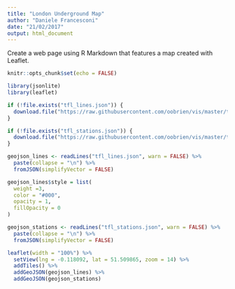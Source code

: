 ```yaml
---
title: "London Underground Map"
author: "Daniele Francesconi"
date: "21/02/2017"
output: html_document
---
```


Create a web page using R Markdown that features a map created with Leaflet.

```r
knitr::opts_chunk$set(echo = FALSE)
```

```r
library(jsonlite)
library(leaflet)

if (!file.exists("tfl_lines.json")) {
  download.file("https://raw.githubusercontent.com/oobrien/vis/master/tube/data/tfl_lines.json", destfile = "tfl_lines.json")
}

if (!file.exists("tfl_stations.json")) {
  download.file("https://raw.githubusercontent.com/oobrien/vis/master/tube/data/tfl_stations.json", destfile = "tfl_stations.json")
}

geojson_lines <- readLines("tfl_lines.json", warn = FALSE) %>%
  paste(collapse = "\n") %>%
  fromJSON(simplifyVector = FALSE)

geojson_lines$style = list(
  weight =3,
  color = "#000",
  opacity = 1,
  fillOpacity = 0
)

geojson_stations <- readLines("tfl_stations.json", warn = FALSE) %>%
  paste(collapse = "\n") %>%
  fromJSON(simplifyVector = FALSE)

leaflet(width = "100%") %>% 
  setView(lng = -0.118092, lat = 51.509865, zoom = 14) %>%
  addTiles() %>% 
  addGeoJSON(geojson_lines) %>%
  addGeoJSON(geojson_stations) 
```


